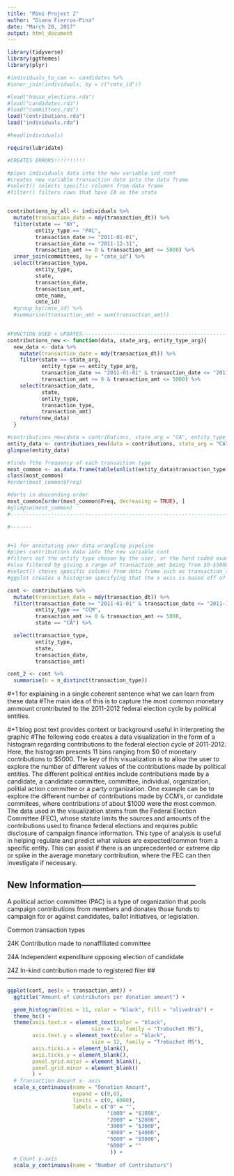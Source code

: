 ```yaml
---
title: "Mini Project 2"
author: "Diana Fierros-Pina"
date: "March 20, 2017"
output: html_document
---
```


```r
library(tidyverse)
library(ggthemes)
library(plyr)

#individuals_to_can <- candidates %>%
#inner_join(individuals, by = c("cmte_id"))
```


```r
#load("house_elections.rda")
#load("candidates.rda")
#load("committees.rda")
load("contributions.rda")
load("individuals.rda")

#head(individuals)


```


```r
require(lubridate)

#CREATES ERRORS!!!!!!!!!!

#pipes individuals data into the new variable ind_cont
#creates new variable transaction date into the data frame
#select() selects specific columns from data frame
#filter() filters rows that have CA as the state 


contributions_by_all <- individuals %>%
  mutate(transaction_date = mdy(transaction_dt)) %>%
  filter(state == "NY", 
         entity_type == "PAC",
         transaction_date >= "2011-01-01",
         transaction_date <= "2011-12-31",
         transaction_amt >= 0 & transaction_amt <= 5000) %>%
  inner_join(committees, by = "cmte_id") %>%
  select(transaction_type, 
         entity_type, 
         state, 
         transaction_date, 
         transaction_amt,
         cmte_name,
         cmte_id) 
  #group_by(cmte_id) %>%
  #summarise(transaction_amt = sum(transaction_amt))
  
```


```r
#FUNCTION USED + UPDATES------------------------------------------------
contributions_new <- function(data, state_arg, entity_type_arg){
  new_data <- data %>%
    mutate(transaction_date = mdy(transaction_dt)) %>%
    filter(state == state_arg,
           entity_type == entity_type_arg,
           transaction_date >= "2011-01-01" & transaction_date <= "2011-12-31",
           transaction_amt >= 0 & transaction_amt <= 5000) %>%
    select(transaction_date,
           state,
           entity_type,
           transaction_type,
           transaction_amt)
    return(new_data)
  }

#contributions_new(data = contributions, state_arg = "CA", entity_type_arg = "PAC")
entity_data <- contributions_new(data = contributions, state_arg = "CA", entity_type_arg = "PAC")
glimpse(entity_data)

#finds fthe frequency of each transaction type
most_common <- as.data.frame(table(unlist(entity_data$transaction_type)))
class(most_common)
#order(most_common$Freq)

#dorts in descending order
most_common[order(most_common$Freq, decreasing = TRUE), ]
#glimpse(most_common)
#-----------------------------------------------------------------------
```

```r
#-------


#+1 for annotating your data wrangling pipeline 
#pipes contributions data into the new variable cont
#filters out the entity type chosen by the user, or the hard coded example "CCM"
#also filtered by giving a range of transaction_amt being from $0-$5000 and narrowing the data set down to California
#select() choses specific columns from data frame such as transaction_type,entity_type,state,and transaction_amt
#ggplot creates a histogram specifying that the x axis is based off of the tranaction_amt variable with 15 bins of monetary ammounts for donations.

cont <- contributions %>%
  mutate(transaction_date = mdy(transaction_dt)) %>%
  filter(transaction_date >= "2011-01-01" & transaction_date <= "2011-12-31",
         entity_type == "CCM",
         transaction_amt >= 0 & transaction_amt <= 5000, 
         state == "CA") %>%

  select(transaction_type, 
         entity_type, 
         state, 
         transaction_date, 
         transaction_amt) 

cont_2 <- cont %>%
  summarise(n = n_distinct(transaction_type))

```

#+1 for explaining in a single coherent sentence what we can learn from these data
#The main idea of this is to capture the most common monetary ammount crontributed to the 2011-2012 federal election cycle by political entities.



#+1 blog post text provides context or background useful in interpreting the graphic
#The following code creates a data visualization in the form of a histogram regarding contributions to the federal election cycle of 2011-2012. Here, the histogram presents 11 bins ranging from $0 of monetary contributions to $5000. The key of this visualization is to allow the user to explore the number of different values of the contributions made by political entities. The different political entities include contributions made by a candidate, a candidate committee, committee, individual, organization, politial action committee or a party organization. One example can be to explore the different number of contributions made by CCM's, or candidate commitees, where contributions of about $1000 were the most common. The data used in the visualization stems from the Federal Election Committee (FEC), whose statute limits the sources and amounts of the contributions used to finance federal elections and requires public disclosure of campaign finance information. This type of analysis is useful in helping regulate and predict what values are expected/common from a specific entity. This can assist if there is an unprecedented or extreme dip or spike in the average monetary contribution, where the FEC can then investigate if necessary.


## New Information--------------------------------------
A political action committee (PAC) is a type of organization that pools campaign contributions from members and donates those funds to campaign for or against candidates, ballot initiatives, or legislation.


Common transaction types

24K
Contribution made to nonaffiliated committee

24A
Independent expenditure opposing election of candidate

24Z
In-kind contribution made to registered filer
## ----------------------------------------------------

```r

ggplot(cont, aes(x = transaction_amt)) + 
  ggtitle("Amount of contributors per donation amount") +

  geom_histogram(bins = 11, color = "black", fill = "olivedrab") +
  theme_hc() +
  theme(axis.text.x = element_text(color = "black", 
                           size = 12, family = "Trebuchet MS"),
        axis.text.y = element_text(color = "black", 
                           size = 12, family = "Trebuchet MS"),
        axis.ticks.x = element_blank(),
        axis.ticks.y = element_blank(),
        panel.grid.major = element_blank(), 
        panel.grid.minor = element_blank()
        ) + 
  # Transaction Amount x- axis
  scale_x_continuous(name = "Donation Amount",
                     expand = c(0,0),
                     limits = c(0, 6000),
                     labels = c("0" = "",
                                "1000" = "$1000",
                                "2000" = "$2000",
                                "3000" = "$3000",
                                "4000" = "$4000",
                                "5000" = "$5000",
                                "6000" = ""
                                 )) +
  # Count y-axis
  scale_y_continuous(name = "Number of Contributors") 
                  
```




















































































































































































































